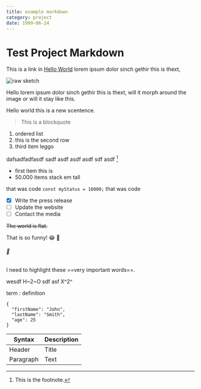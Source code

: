 ```yaml
---
title: example markdown
category: project
date: 1999-06-24
---
```


# Test Project Markdown

This is a link in [Hello World](https://michaelheemskerk.dev/) lorem ipsum dolor sinch gethir this is thext,

![raw sketch](/blog/6.png)

Hello lorem ipsum dolor sinch gethir this is thext,
will it morph around the image or will it stay like this.

Hello world this is a new scentence.

> This is a blockquote

1. ordered list
2. this is the second row
3. third item leggo

dafsadfadfasdf sadf asdf asdf asdf sdf asdf [^1]
[^1]: This is the footnote. 

- first item this is
- 50.000 items stack em tall

that was code `const myStatus = 10000;` that was code

- [x] Write the press release
- [ ] Update the website
- [ ] Contact the media 

~~The world is flat.~~

That is so funny! :joy: 🤮

###### 🤮

I need to highlight these ==very important words==. 

wesdf H~2~O sdf asf X^2^ 

term
: definition 

```
{
  "firstName": "John",
  "lastName": "Smith",
  "age": 25
}
``` 

| Syntax | Description |
| ----------- | ----------- |
| Header | Title |
| Paragraph | Text | 
